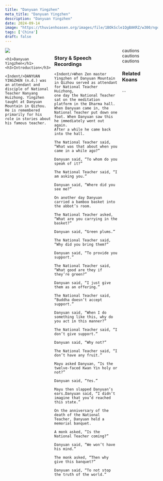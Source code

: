 ```yaml
---
title: "Danyuan Yingzhen"
meta_title: "Danyuan Yingzhen"
description: "Danyuan Yingzhen"
date: 2024-09-14
image: "https://thuvienhoasen.org/images/file/1BOkScle1QgBAKRZ/w300/ngoi-thien.jpg"
tags: ['China']
draft: false
---
```


<div style="display: flex; justify-content: space-between;">

  <div style="flex: 1; padding-right: 12px;">
    <img decoding="async" src="https://thuvienhoasen.org/images/file/1BOkScle1QgBAKRZ/w300/ngoi-thien.jpg" />

    <h1>Danyuan Yingzhen</h1>
    <h3>Introduction</h3>

    <Indent/>DANYUAN YINGZHEN (n.d.) was an attendant and disciple of National
    Teacher Nanyang Huizhong. Yingzhen taught at Danyuan Mountain in Qizhou.
    He is remembered primarily for his role in stories about his famous teacher.
  </div>

  <div style="flex: 2; padding-right: 12px;">
    <h3>Story & Speech Recordings</h3>

    <Indent/>When Zen master Yingzhen of Danyuan Mountain in Qizhou served as attendant for National Teacher Huizhong,
    one day the National Teacher sat on the meditation platform in the Dharma hall.
    When Danyuan came in, the National Teacher put down one foot. When Danyuan saw this he immediately went out again.
    After a while he came back into the hall.

    The National Teacher said, “What was that about when you came in a while ago?”

    Danyuan said, “To whom do you speak of it?”

    The National Teacher said, “I am asking you.”

    Danyuan said, “Where did you see me?”

    On another day Danyuan carried a bamboo basket into the abbot’s room.

    The National Teacher asked, “What are you carrying in the basket?”

    Danyuan said, “Green plums.”

    The National Teacher said, “Why did you bring them?”

    Danyuan said, “To provide you support.”

    The National Teacher said, “What good are they if they’re green?”

    Danyuan said, “I just give them as an offering.”

    The National Teacher said, “Buddha doesn’t accept support.”

    Danyuan said, “When I do something like this, why do you act in this manner?”

    The National Teacher said, “I don’t give support.”

    Danyuan said, “Why not?”

    The National Teacher said, “I don’t have any fruit.”

    Mayu asked Danyuan, “Is the twelve-faced Kwan Yin holy or not?”

    Danyuan said, “Yes.”

    Mayu then slapped Danyuan’s ears.Danyuan said, “I didn’t imagine that you’d reached this state.”

    On the anniversary of the death of the National Teacher, Danyuan held a memorial banquet.

    A monk asked, “Is the National Teacher coming?”

    Danyuan said, “We won’t have his mind.”

    The monk asked, “Then why give this banquet?”

    Danyuan said, “To not stop the truth of the world.”
  </div>

  <div style="flex: 1; padding-right: 12px;">
    <Notice type="warning" title={"CAUTIONS"}>cautions cautions cautions</Notice>
    <Notice type="info">
      <h3>Related Koans</h3>
      <p>...</p>
    </Notice>

  </div>

</div>


